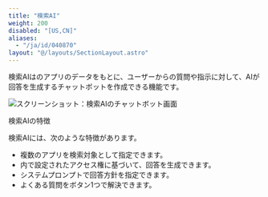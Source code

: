 ```yaml
---
title: "検索AI"
weight: 200
disabled: "[US,CN]"
aliases:
  - "/ja/id/040870"
layout: "@/layouts/SectionLayout.astro"
---
```




検索AIは<Kintone />のアプリのデータをもとに、ユーザーからの質問や指示に対して、AIが回答を生成するチャットボットを作成できる機能です。

<Img src="/k/kintone/img-ja/ai_search_index_01.png" alt="スクリーンショット：検索AIのチャットボット画面" />

<Heading id="ai_search_index_10">検索AIの特徴</Heading>

検索AIには、次のような特徴があります。

* 複数のアプリを検索対象として指定できます。
* <Kintone />内で設定されたアクセス権に基づいて、回答を生成できます。
* システムプロンプトで回答方針を指定できます。
* よくある質問をボタン1つで解決できます。
